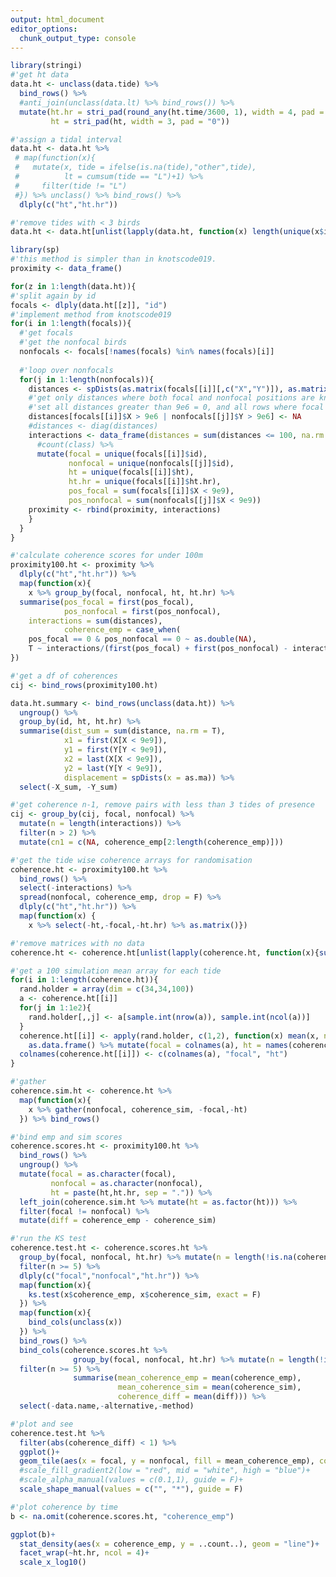 ```yaml
---
output: html_document
editor_options: 
  chunk_output_type: console
---
```

```r
library(stringi)
#'get ht data
data.ht <- unclass(data.tide) %>% 
  bind_rows() %>% 
  #anti_join(unclass(data.lt) %>% bind_rows()) %>% 
  mutate(ht.hr = stri_pad(round_any(ht.time/3600, 1), width = 4, pad = "0"),
         ht = stri_pad(ht, width = 3, pad = "0"))

#'assign a tidal interval
data.ht <- data.ht %>% 
 # map(function(x){
 #   mutate(x, tide = ifelse(is.na(tide),"other",tide),
 #          lt = cumsum(tide == "L")+1) %>% 
 #     filter(tide != "L")
 #}) %>% unclass() %>% bind_rows() %>% 
  dlply(c("ht","ht.hr"))

#'remove tides with < 3 birds
data.ht <- data.ht[unlist(lapply(data.ht, function(x) length(unique(x$id[!is.na(x$id)])))) > 2]
```

```r
library(sp)
#'this method is simpler than in knotscode019.
proximity <- data_frame()

for(z in 1:length(data.ht)){
#'split again by id
focals <- dlply(data.ht[[z]], "id")  
#'implement method from knotscode019
for(i in 1:length(focals)){
  #'get focals
  #'get the nonfocal birds
  nonfocals <- focals[!names(focals) %in% names(focals)[i]]
  
  #'loop over nonfocals
  for(j in 1:length(nonfocals)){
    distances <- spDists(as.matrix(focals[[i]][,c("X","Y")]), as.matrix(nonfocals[[j]][,c("X","Y")]), diagonal = T)
    #'get only distances where both focal and nonfocal positions are known
    #'set all distances greater than 9e6 = 0, and all rows where focal pos and all cols where nonfocal pos are > 9e6
    distances[focals[[i]]$X > 9e6 | nonfocals[[j]]$Y > 9e6] <- NA
    #distances <- diag(distances)
    interactions <- data_frame(distances = sum(distances <= 100, na.rm = T)) %>%
      #count(class) %>% 
      mutate(focal = unique(focals[[i]]$id), 
             nonfocal = unique(nonfocals[[j]]$id), 
             ht = unique(focals[[i]]$ht),
             ht.hr = unique(focals[[i]]$ht.hr),
             pos_focal = sum(focals[[i]]$X < 9e9), 
             pos_nonfocal = sum(nonfocals[[j]]$X < 9e9))
    proximity <- rbind(proximity, interactions)
    }
  }
}
```

```r
#'calculate coherence scores for under 100m
proximity100.ht <- proximity %>%
  dlply(c("ht","ht.hr")) %>% 
  map(function(x){
    x %>% group_by(focal, nonfocal, ht, ht.hr) %>% 
  summarise(pos_focal = first(pos_focal),
            pos_nonfocal = first(pos_nonfocal),
    interactions = sum(distances),
            coherence_emp = case_when(
    pos_focal == 0 & pos_nonfocal == 0 ~ as.double(NA),
    T ~ interactions/(first(pos_focal) + first(pos_nonfocal) - interactions)))
})
```

```r
#'get a df of coherences
cij <- bind_rows(proximity100.ht)

data.ht.summary <- bind_rows(unclass(data.ht)) %>% 
  ungroup() %>% 
  group_by(id, ht, ht.hr) %>%
  summarise(dist_sum = sum(distance, na.rm = T),
            x1 = first(X[X < 9e9]),
            y1 = first(Y[Y < 9e9]),
            x2 = last(X[X < 9e9]),
            y2 = last(Y[Y < 9e9]),
            displacement = spDists(x = as.ma)) %>% 
  select(-X_sum, -Y_sum)

#'get coherence n-1, remove pairs with less than 3 tides of presence
cij <- group_by(cij, focal, nonfocal) %>% 
  mutate(n = length(interactions)) %>% 
  filter(n > 2) %>% 
  mutate(cn1 = c(NA, coherence_emp[2:length(coherence_emp)]))


```

```r
#'get the tide wise coherence arrays for randomisation
coherence.ht <- proximity100.ht %>% 
  bind_rows() %>% 
  select(-interactions) %>% 
  spread(nonfocal, coherence_emp, drop = F) %>% 
  dlply(c("ht","ht.hr")) %>% 
  map(function(x) {
    x %>% select(-ht,-focal,-ht.hr) %>% as.matrix()})

#'remove matrices with no data
coherence.ht <- coherence.ht[unlist(lapply(coherence.ht, function(x){sum(!is.na(x))})) > 0]

#'get a 100 simulation mean array for each tide
for(i in 1:length(coherence.ht)){
  rand.holder = array(dim = c(34,34,100))
  a <- coherence.ht[[i]]
  for(j in 1:1e2){
    rand.holder[,,j] <- a[sample.int(nrow(a)), sample.int(ncol(a))]
  }
  coherence.ht[[i]] <- apply(rand.holder, c(1,2), function(x) mean(x, na.rm = T)) %>% 
    as.data.frame() %>% mutate(focal = colnames(a), ht = names(coherence.ht)[i])
  colnames(coherence.ht[[i]]) <- c(colnames(a), "focal", "ht")
}

#'gather
coherence.sim.ht <- coherence.ht %>% 
  map(function(x){
    x %>% gather(nonfocal, coherence_sim, -focal,-ht)
  }) %>% bind_rows()
```

```r
#'bind emp and sim scores
coherence.scores.ht <- proximity100.ht %>% 
  bind_rows() %>% 
  ungroup() %>% 
  mutate(focal = as.character(focal),
         nonfocal = as.character(nonfocal),
         ht = paste(ht,ht.hr, sep = ".")) %>% 
  left_join(coherence.sim.ht %>% mutate(ht = as.factor(ht))) %>% 
  filter(focal != nonfocal) %>% 
  mutate(diff = coherence_emp - coherence_sim)
```

```r
#'run the KS test
coherence.test.ht <- coherence.scores.ht %>% 
  group_by(focal, nonfocal, ht.hr) %>% mutate(n = length(!is.na(coherence_emp))) %>% 
  filter(n >= 5) %>%
  dlply(c("focal","nonfocal","ht.hr")) %>%
  map(function(x){
    ks.test(x$coherence_emp, x$coherence_sim, exact = F)
  }) %>% 
  map(function(x){
    bind_cols(unclass(x))
  }) %>% 
  bind_rows() %>% 
  bind_cols(coherence.scores.ht %>%  
              group_by(focal, nonfocal, ht.hr) %>% mutate(n = length(!is.na(coherence_emp))) %>% 
  filter(n >= 5) %>% 
              summarise(mean_coherence_emp = mean(coherence_emp),
                        mean_coherence_sim = mean(coherence_sim),
                        coherence_diff = mean(diff))) %>% 
  select(-data.name,-alternative,-method)
```

```r
#'plot and see
coherence.test.ht %>% 
  filter(abs(coherence_diff) < 1) %>% 
  ggplot()+
  geom_tile(aes(x = focal, y = nonfocal, fill = mean_coherence_emp), col = "transparent", lwd = 0.2)+
  #scale_fill_gradient2(low = "red", mid = "white", high = "blue")+
  #scale_alpha_manual(values = c(0.1,1), guide = F)+
  scale_shape_manual(values = c("", "*"), guide = F)
```

```r
#'plot coherence by time
b <- na.omit(coherence.scores.ht, "coherence_emp")

ggplot(b)+
  stat_density(aes(x = coherence_emp, y = ..count..), geom = "line")+
  facet_wrap(~ht.hr, ncol = 4)+
  scale_x_log10()
```

